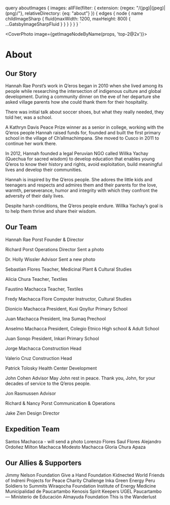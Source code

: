 

  query aboutImages {
    images: allFile(filter: {
      extension: {regex: "/(jpg)|(jpeg)|(png)/"}, 
      relativeDirectory: {eq: "about"}
    }) {
      edges {
        node {
          name
          childImageSharp {
            fluid(maxWidth: 1200, maxHeight: 800) {
              ...GatsbyImageSharpFluid
            }
          }
        }
      }
    }
  }
`


<Logotype horizontal />

<CoverPhoto image={getImageNodeByName(props, 'top-2@2x')}>

# About

## Our Story

Hannah Rae Porst’s work in Q’eros began in 2010 when she lived among its people while researching the intersection of indigenous culture and global development. During a community dinner on the eve of her departure she asked village parents how she could thank them for their hospitality.

There was initial talk about soccer shoes, but what they really needed, they told her, was a school.

A Kathryn Davis Peace Prize winner as a senior in college, working with the Q’eros people Hannah raised funds for, founded and built the first primary school in the village of Ch’allmachimpana. She moved to Cusco in 2011 to continue her work there.

In 2012, Hannah founded a legal Peruvian NGO called Willka Yachay (Quechua for sacred wisdom) to develop education that enables young Q’eros to know their history and rights, avoid exploitation, build meaningful lives and develop their communities.

Hannah is inspired by the Q’eros people. She adores the little kids and teenagers and respects and admires them and their parents for the love, warmth, perseverance, humor and integrity with which they confront the adversity of their daily lives.

Despite harsh conditions, the Q’eros people endure. Willka Yachay’s goal is to help them thrive and share their wisdom.

</CoverPhoto>

<CtaButton text='Why We Do Our Work' caption="A letter from our director" to="/blog" />

<CtaButton text='Donate' caption="Support our work" to="/donate" />

<section>

# Our Team

Hannah Rae Porst
Founder & Director

Richard Porst
Operations Director
Sent a photo

Dr. Holly Wissler
Advisor
Sent a new photo

Sebastian Flores
Teacher, Medicinal Plant & Cultural Studies

Alicia Chura
Teacher, Textiles

Faustino Machacca
Teacher, Textiles

Fredy Machacca Flore
Computer Instructor, Cultural Studies

Dionicio Machacca
President, Kusi Qoyllur Primary School

Juan Machacca
President, Ima Sumaq Prechool

Anselmo Machacca
President, Colegio Etnico High school & Adult School

Juan Sonqo
President, Inkari Primary School

Jorge Machacca
Construction Head

Valerio Cruz
Construction Head

Patrick Tolosky
Health Center Development

John Cohen
Advisor
May John rest in peace.
Thank you, John, for your decades of service to the Q’eros people.

Jon Rasmussen
Advisor

Richard & Nancy Porst
Communication & Operations

Jake Zien
Design Director

</section>



<section>
  
# Expedition Team

Santos Machacca - will send a photo
Lorenzo Flores
Saul Flores
Alejandro Ordoñez
Milton Machacca
Modesto Machacca
Gloria Chura Apaza


</section>



<section>
  
# Our Allies & Supporters

Jimmy Nelson Foundation
Give a Hand Foundation
Kidnected World
Friends of Indreni
Projects for Peace
Charity Challenge
Inka Green Energy Peru
Soldiers to Summits
Wiraqocha Foundation
Institute of Energy Medicine
Municipalidad de Paucartambo
Kenosis Spirit Keepers
UGEL Paucartambo — Ministerio de Educación
Almayuda Foundation
This is the Wanderlust

</section>